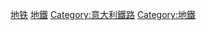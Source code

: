 {{Catnav|頁面分類|地理|地下空間|城市轨道交通}}
{{catmore}}
{{Commonscat|Rome metro}}

[[Category:罗马交通|地铁]]
[[Category:義大利城市轨道交通|地鐵]]
[[Category:意大利鐵路|Category:意大利鐵路]]
[[Category:地鐵|Category:地鐵]]